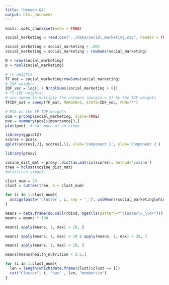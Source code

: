 ```yaml
---
title: "Henson Q4"
output: html_document
---
```


```r
knitr::opts_chunk$set(echo = TRUE)
```


```r
social_marketing = read.csv("../data/social_marketing.csv", header = TRUE, row.names = 1)
```

```r
social_marketing = social_marketing + .001
social_marketing = social_marketing / rowSums(social_marketing)
```

```r
N = nrow(social_marketing)
D = ncol(social_marketing)

# TF weights
TF_mat = social_marketing/rowSums(social_marketing)
# IDF weights
IDF_vec = log(1 + N/colSums(social_marketing > 0))
# TF-IDF weights:
# use sweep to multiply the columns (margin = 2) by the IDF weights
TFIDF_mat = sweep(TF_mat, MARGIN=2, STATS=IDF_vec, FUN="*")
```

```r
# PCA on the TF-IDF weights
pca = prcomp(social_marketing, scale=TRUE)
pve = summary(pca)$importance[3,]
plot(pve)  # not much of an elbow
```

```r
library(ggplot2)
scores = pca$x
qplot(scores[,2], scores[,5], xlab='Component 1', ylab='Component 2')
```

```r
library(proxy)
```

```r
cosine_dist_mat = proxy::dist(as.matrix(scores), method='cosine')
tree = hclust(cosine_dist_mat)
#plot(tree_simon)
```

```r
clust_num = 20
clust = cutree(tree, k = clust_num)
```

```r
for (i in 1:clust_num){
  assign(paste('cluster', i, sep = '_'), colMeans(social_marketing[which(clust == i),]))
}
```

```r
means = data.frame(do.call(rbind, mget(ls(pattern="^cluster\\_\\d+"))))
means = means * 100
```

```r
means[ apply(means, 1, max) > 20, ]
```

```r
means[ apply(means, 1, max) > 10 & apply(means, 1, max) < 20, ]
```

```r
means[ apply(means, 1, max) < 10, ]
```

```r
means[means$health_nutrition < 2.5,]
```
```r
for (i in 1:clust_num){
  len = length(which(data.frame(clust)$clust == i))
  cat("Cluster", i, "has" , len, "members\n")
}

```
